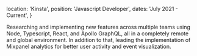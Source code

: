   location: 'Kinsta',
  position: 'Javascript Developer',
  dates: 'July 2021 - Current',
}

Researching and implementing new features across multiple teams using Node, Typescript, React, and Apollo GraphQL, all in a completely remote and global environment. In addition to that, leading the implementation of Mixpanel analytics for better user activity and event visualization.